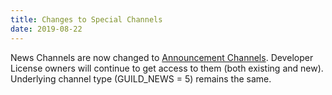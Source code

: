 ```yaml
---
title: Changes to Special Channels
date: 2019-08-22
---
```


News Channels are now changed to [Announcement Channels](#DOCS_GAME_AND_SERVER_MANAGEMENT_SPECIAL_CHANNELS/announcement-channels). Developer License owners will continue to get access to them (both existing and new). Underlying channel type (GUILD_NEWS = 5) remains the same.
